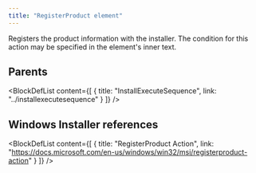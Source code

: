 ```yaml
---
title: "RegisterProduct element"
---
```



Registers the product information with the installer. The condition for this action may be specified in the element's inner text.


## Parents

<BlockDefList content={[
    {
      title: "InstallExecuteSequence",
      link: "../installexecutesequence"
    }
  ]}
/>

## Windows Installer references

<BlockDefList content={[
    {
      title: "RegisterProduct Action",
      link: "https://docs.microsoft.com/en-us/windows/win32/msi/registerproduct-action"
    }
  ]}
/>
